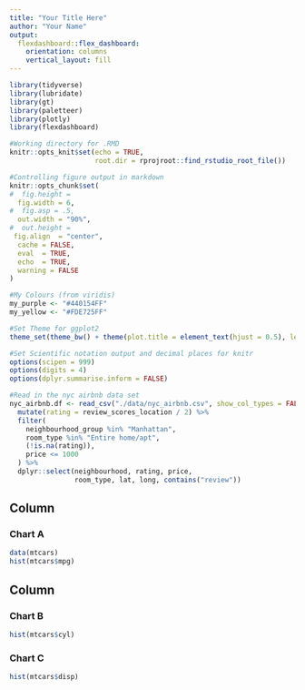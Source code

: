 ---
title: "Your Title Here"
author: "Your Name"
output: 
  flexdashboard::flex_dashboard:
    orientation: columns
    vertical_layout: fill
---

```{r setup, include = FALSE, echo = FALSE}
library(tidyverse)
library(lubridate)
library(gt)
library(paletteer)
library(plotly)
library(flexdashboard)

#Working directory for .RMD
knitr::opts_knit$set(echo = TRUE,
                     root.dir = rprojroot::find_rstudio_root_file())

#Controlling figure output in markdown
knitr::opts_chunk$set(
#  fig.height =   
  fig.width = 6,
#  fig.asp = .5,
  out.width = "90%",
#  out.height = 
 fig.align  = "center",
  cache = FALSE,
  eval  = TRUE,
  echo  = TRUE,
  warning = FALSE
)

#My Colours (from viridis)
my_purple <- "#440154FF"
my_yellow <- "#FDE725FF"

#Set Theme for ggplot2
theme_set(theme_bw() + theme(plot.title = element_text(hjust = 0.5), legend.position = "bottom"))

#Set Scientific notation output and decimal places for knitr
options(scipen = 999)
options(digits = 4)
options(dplyr.summarise.inform = FALSE)
```


```{r data_read, include = FALSE}
#Read in the nyc airbnb data set
nyc_airbnb.df <- read_csv("./data/nyc_airbnb.csv", show_col_types = FALSE) %>%
  mutate(rating = review_scores_location / 2) %>%
  filter(
    neighbourhood_group %in% "Manhattan",
    room_type %in% "Entire home/apt",
    (!is.na(rating)),
    price <= 1000
  ) %>%
  dplyr::select(neighbourhood, rating, price,
                room_type, lat, long, contains("review"))
```

Column {data-width=650}
-----------------------------------------------------------------------

### Chart A

```{r}
data(mtcars)
hist(mtcars$mpg)
```

Column {data-width=350}
-----------------------------------------------------------------------

### Chart B

```{r}
hist(mtcars$cyl)
```

### Chart C

```{r}
hist(mtcars$disp)
```

